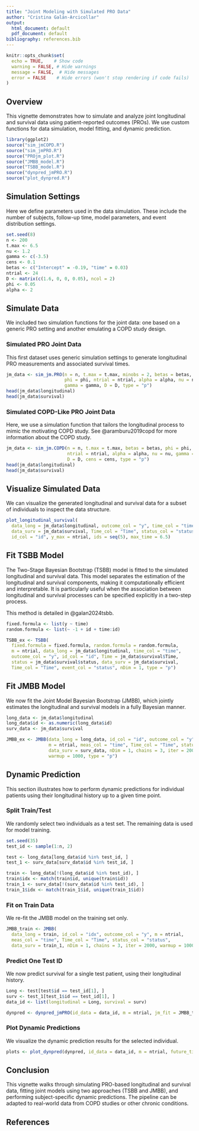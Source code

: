 ```yaml
---
title: "Joint Modeling with Simulated PRO Data"
author: "Cristina Galán-Arcicollar"
output:
  html_document: default
  pdf_document: default
bibliography: references.bib
---
```

```r
knitr::opts_chunk$set(
  echo = TRUE,    # Show code
  warning = FALSE, # Hide warnings
  message = FALSE,  # Hide messages
  error = FALSE    # Hide errors (won't stop rendering if code fails)
)
```

## Overview

This vignette demonstrates how to simulate and analyze joint longitudinal and survival data using patient-reported outcomes (PROs). We use custom functions for data simulation, model fitting, and dynamic prediction. 


```r
library(ggplot2)
source("sim_jmCOPD.R")
source("sim_jmPRO.R")
source("PROjm_plot.R")
source("JMBB_model.R")
source("TSBB_model.R")
source("dynpred_jmPRO.R")
source("plot_dynpred.R")
```

## Simulation Settings

Here we define parameters used in the data simulation. These include the number of subjects, follow-up time, model parameters, and event distribution settings.

```r
set.seed(8)
n <- 200
t.max <- 6.5
nu <- 1.2
gamma <- c(-3.5)
cens <- 0.1
betas <- c("Intercept" = -0.19, "time" = 0.03)
ntrial <- 24
D <- matrix(c(1.6, 0, 0, 0.05), ncol = 2)
phi <- 0.05
alpha <- 2
```

## Simulate Data

We included two simulation functions for the joint data: one based on a generic PRO setting and another emulating a COPD study design.

### Simulated PRO Joint Data

This first dataset uses generic simulation settings to generate longitudinal PRO measurements and associated survival times.

```r
jm_data <- sim_jm.PRO(n = n, t.max = t.max, minobs = 2, betas = betas, 
                      phi = phi, ntrial = ntrial, alpha = alpha, nu = nu,
                      gamma = gamma, D = D, type = "p")
head(jm_data$longitudinal)
head(jm_data$survival)
```

### Simulated COPD-Like PRO Joint Data

Here, we use a simulation function that tailors the longitudinal process to mimic the motivating COPD study. See @aramburu2019copd for more information about the COPD study. 

```r
jm_data <- sim_jm.COPD(n = n, t.max = t.max, betas = betas, phi = phi,
                       ntrial = ntrial, alpha = alpha, nu = nu, gamma = gamma,
                       D = D, cens = cens, type = "p")
head(jm_data$longitudinal)
head(jm_data$survival)
```

## Visualize Simulated Data

We can visualize the generated longitudinal and survival data for a subset of individuals to inspect the data structure.

```r
plot_longitudinal_survival(
  data_long = jm_data$longitudinal, outcome_col = "y", time_col = "time",
  data_surv = jm_data$survival, Time_col = "Time", status_col = "status",
  id_col = "id", y_max = ntrial, ids = seq(5), max_time = 6.5)
```

## Fit TSBB Model

The Two-Stage Bayesian Bootstrap (TSBB) model is fitted to the simulated longitudinal and survival data. This model separates the estimation of the longitudinal and survival components, making it computationally efficient and interpretable. It is particularly useful when the association between longitudinal and survival processes can be specified explicitly in a two-step process.

This method is detailed in @galan2024tsbb.

```r
fixed.formula <- list(y ~ time)
random.formula <- list(~ -1 + id + time:id)

TSBB_ex <- TSBB(
  fixed.formula = fixed.formula, random.formula = random.formula,
  m = ntrial, data_long = jm_data$longitudinal, time_col = "time",
  outcome_col = "y", id_col = "id", Time = jm_data$survival$Time,
  status = jm_data$survival$status, data_surv = jm_data$survival,
  Time_col = "Time", event_col = "status", nDim = 1, type = "p")
```

## Fit JMBB Model

We now fit the Joint Model Bayesian Bootstrap (JMBB), which jointly estimates the longitudinal and survival models in a fully Bayesian manner.

```r
long_data <- jm_data$longitudinal
long_data$id <- as.numeric(long_data$id)
surv_data <- jm_data$survival

JMBB_ex <- JMBB(data_long = long_data, id_col = "id", outcome_col = "y", 
                m = ntrial, meas_col = "time", Time_col = "Time", status_col = "status",
                data_surv = surv_data, nDim = 1, chains = 3, iter = 2000, 
                warmup = 1000, type = "p")
```

## Dynamic Prediction

This section illustrates how to perform dynamic predictions for individual patients using their longitudinal history up to a given time point.

### Split Train/Test

We randomly select two individuals as a test set. The remaining data is used for model training.

```r
set.seed(35)
test_id <- sample(1:n, 2)

test <- long_data[long_data$id %in% test_id, ]
test_1 <- surv_data[surv_data$id %in% test_id, ]

train <- long_data[!(long_data$id %in% test_id), ]
train$idx <- match(train$id, unique(train$id))
train_1 <- surv_data[!(surv_data$id %in% test_id), ]
train_1$idx <- match(train_1$id, unique(train_1$id))
```

### Fit on Train Data

We re-fit the JMBB model on the training set only.

```r
JMBB_train <- JMBB(
  data_long = train, id_col = "idx", outcome_col = "y", m = ntrial,
  meas_col = "time", Time_col = "Time", status_col = "status",
  data_surv = train_1, nDim = 1, chains = 3, iter = 2000, warmup = 1000, type = "p")
```

### Predict One Test ID

We now predict survival for a single test patient, using their longitudinal history.

```r
Long <- test[test$id == test_id[1], ]
surv <- test_1[test_1$id == test_id[1], ]
data_id <- list(longitudinal = Long, survival = surv)

dynpred <- dynpred_jmPRO(id_data = data_id, m = ntrial, jm_fit = JMBB_train, future_time = 3)
```

### Plot Dynamic Predictions

We visualize the dynamic prediction results for the selected individual.

```r
plots <- plot_dynpred(dynpred, id_data = data_id, m = ntrial, future_time = 3)
```

## Conclusion

This vignette walks through simulating PRO-based longitudinal and survival data, fitting joint models using two approaches (TSBB and JMBB), and performing subject-specific dynamic predictions. The pipeline can be adapted to real-world data from COPD studies or other chronic conditions.

## References

